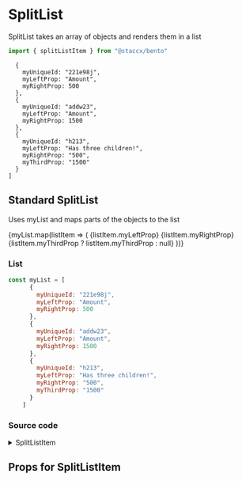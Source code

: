 
<Meta title="Components|Lists/SplitList" component={splitListItem}/>

# SplitList
SplitList takes an array of objects and renders them in a list

```javascript
import { splitListItem } from "@staccx/bento"
```

      {
        myUniqueId: "221e98j",
        myLeftProp: "Amount",
        myRightProp: 500
      },
      {
        myUniqueId: "addw23",
        myLeftProp: "Amount",
        myRightProp: 1500
      },
      {
        myUniqueId: "h213",
        myLeftProp: "Has three children!",
        myRightProp: "500",
        myThirdProp: "1500"
      }
    ]


## Standard SplitList
Uses myList and maps parts of the objects to the list

<Preview>
  <Story name="standard">
        <List>
          {myList.map(listItem => (
            <splitListItem key={listItem.myUniqueId}>
              {listItem.myLeftProp}
              {listItem.myRightProp}
              {listItem.myThirdProp ? listItem.myThirdProp : null}
            </splitListItem>
          ))}
       </List>
   </Story>
</Preview>


### List
```javascript
const myList = [
      {
        myUniqueId: "221e98j",
        myLeftProp: "Amount",
        myRightProp: 500
      },
      {
        myUniqueId: "addw23",
        myLeftProp: "Amount",
        myRightProp: 1500
      },
      {
        myUniqueId: "h213",
        myLeftProp: "Has three children!",
        myRightProp: "500",
        myThirdProp: "1500"
      }
    ]
```

### Source code
<details><summary>SplitListItem</summary>
<p>

```bash
import React from "react"
import PropTypes from "prop-types"
import styled from "styled-components"
import {
  spacing,
  fontFamily,
  font,
  color,
  applyVariants,
  commonPropTypes
} from "../../../theming"
import themeProps from "./SplitListItem.themeProps"
import { componentCreateFactory } from "../../../theming/utils/createVariantsFunctionFactory"

const SplitListItem = ({ children, className, ...restProps }) => {
  if (React.Children.count(children) > 2) {
    console.warn(
      "SplitListItem exceeded max children: Can only contain 2 children. Others will be omitted."
    )
  }
  return (
    <ListItem className={className} {...restProps}>
      {React.Children.map(children, (child, index) => {
        return index <= 1 ? <span>{child}</span> : null
      })}
    </ListItem>
  )
}

const ListItem = styled.li`
  position: relative;
  display: flex;
  justify-content: space-between;
  align-items: center;
  list-style: none;
  border-bottom: 1px solid ${color.line};
  padding: ${spacing.tiny} ${spacing.medium};
  font-size: ${font.base};
  font-family: ${fontFamily.body()};

  &:last-child {
    border-bottom: none;
  }
  ${applyVariants(themeProps.listItem)};
`

SplitListItem.defaultProps = {
  className: ""
}

SplitListItem.propTypes = {
  children: commonPropTypes.children.isRequired,
  className: PropTypes.string
}
SplitListItem.themeProps = themeProps
SplitListItem.createVariants = componentCreateFactory(SplitListItem)

export default SplitListItem

```

</p>
</details>

## Props for SplitListItem
<Props of={splitListItem} />
